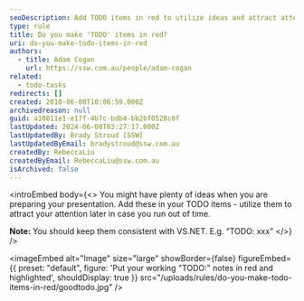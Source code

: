 ```yaml
---
seoDescription: Add TODO items in red to utilize ideas and attract attention later.
type: rule
title: Do you make 'TODO' items in red?
uri: do-you-make-todo-items-in-red
authors:
  - title: Adam Cogan
    url: https://ssw.com.au/people/adam-cogan
related:
  - todo-tasks
redirects: []
created: 2010-06-08T10:06:59.000Z
archivedreason: null
guid: a10811e1-e17f-4b7c-bdb4-bb2bf0528c8f
lastUpdated: 2024-06-08T03:27:17.000Z
lastUpdatedBy: Brady Stroud [SSW]
lastUpdatedByEmail: bradystroud@ssw.com.au
createdBy: RebeccaLiu
createdByEmail: RebeccaLiu@ssw.com.au
isArchived: false
---
```


<introEmbed
  body={<>
You might have plenty of ideas when you are preparing your presentation. Add these in your TODO items - utilize them to attract your attention later in case you run out of time.

**Note:** You should keep them consistent with VS.NET. E.g. “TODO: xxx”
  </>}
/>

<imageEmbed
  alt="Image"
  size="large"
  showBorder={false}
  figureEmbed={{
    preset: "default",
    figure: 'Put your working "TODO:" notes in red and highlighted',
    shouldDisplay: true
  }}
  src="/uploads/rules/do-you-make-todo-items-in-red/goodtodo.jpg"
/>
